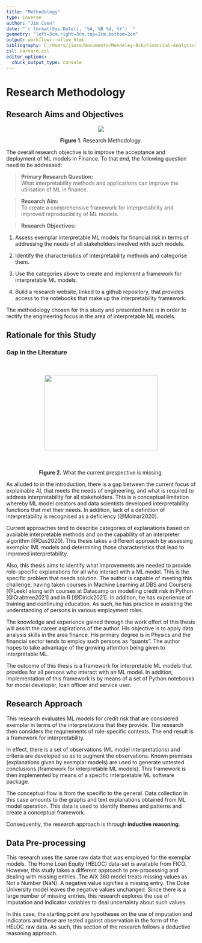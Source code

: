 ```yaml
---
title: "Methodology"
type: inverse
author: "Jim Coen"
date: "`r format(Sys.Date(), '%A, %B %d, %Y') `"
geometry: "left=3cm,right=3cm,top=2cm,bottom=2cm"
output: workflowr::wflow_html
bibliography: C:/Users/jimco/Documents/Mendeley-Bib/Financial-Analytics-Thesis.bib
csl: Harvard.csl
editor_options:
  chunk_output_type: console
---
```


# Research Methodology 

## Research Aims and Objectives

<center>
![](./images/research-aim.png)

**Figure 1.** Research Methodology.
</center>

The overall research objective is to improve the acceptance and deployment of ML
models in Finance. To that end, the following question need to be addressed:

> **Primary Research Question:**\
> What interpretability methods and applications can improve the utilisation of
> ML in finance.

> **Research Aim:**\
> To create a comprehensive framework for interpretability and improved
> reproducibility of ML models.

> **Research Objectives:**

1.  Assess exemplar interpretable ML models for financial risk in terms of
    addressing the needs of all stakeholders involved with such models.

2.  Identify the characteristics of interpretability methods and categorise
    them.

3.  Use the categories above to create and implement a framework for
    interpretable ML models.

4.  Build a research website, linked to a github repository, that provides
    access to the notebooks that make up the interpretability framework.

The methodology chosen for this study and presented here is in order to rectify
the engineering focus in the area of interpretable ML models.

## Rationale for this Study

### Gap in the Literature {.unnumbered}
<center>
![](./images/research-gap.png){ width="300" height="200" style="display: block; margin: 50" }
**Figure 2.** What the current prespective is missing.
</center>

As alluded to in the introduction, there is a gap between the current focus of
explainable AI, that meets the needs of engineering, and what is required to
address interpretability for all stakeholders. This is a conceptual limitation
whereby ML model creators and data scientists developed interpretability
functions that met their needs. In addition, lack of a definition of
interpretability is recognised as a deficiency [@Molnar2020].

Current approaches tend to describe categories of explanations based on
available interpretable methods and on the capability of an interpreter
algorithm [@Das2020]. This thesis takes a different approach by assessing
exemplar IML models and determining those characteristics that lead to improved
interpretability.

Also, this thesis aims to identify what improvements are needed to provide
role-specific explanations for all who interact with a ML model. This is the
specific problem that needs solution. The author is capable of meeting this
challenge, having taken courses in Machine Learning at DBS and Coursera [@Leek]
along with courses at Datacamp on modelling credit risk in Python
[@Crabtree2021] and in R [@Dirick2021]. In addition, he has experience of
training and continuing education. As such, he has practice in assisting the
understanding of persons in various employment roles.

The knowledge and experience gained through the work effort of this thesis will
assist the career aspirations of the author. His objective is to apply data
analysis skills in the area finance. His primary degree is in Physics and the
financial sector tends to employ such persons as "quants". The author hopes to
take advantage of the growing attention being given to interpretable ML.

The outcome of this thesis is a framework for interpretable ML models that
provides for all persons who interact with an ML model. In addition,
implementation of this framework is by means of a set of Python notebooks for
model developer, loan officer and service user.

## Research Approach

This research evaluates ML models for credit risk that are considered exemplar
in terms of the interpretations that they provide. The research then considers
the requirements of role-specific contexts. The end result is a framework for
interpretability.

In effect, there is a set of observations (ML model interpretations) and
criteria are developed so as to augment the observations. Known premises
(explanations given by exemplar models) are used to generate untested
conclusions (framework for interpretable ML models). This framework is then
implemented by means of a specific interpretable ML software package.

The conceptual flow is from the specific to the general. Data collection in this
case amounts to the graphs and text explanations obtained from ML model
operation. This data is used to identify themes and patterns and create a
conceptual framework.

Consequently, the research approach is through **inductive reasoning**.

## Data Pre-processing

This research uses the same raw data that was employed for the exemplar models.
The Home Loan Equity (HELOC) data-set is available from FICO. However, this
study takes a different approach to pre-processing and dealing with missing
entries. The AIX 360 model treats missing values as Not a Number (NaN). A
negative value signifies a missing entry. The Duke University model leaves the
negative values unchanged. Since there is a large number of missing entries,
this research explores the use of imputation and indicator variables to deal
uncertainty about such values.

In this case, the starting point are hypotheses on the use of imputation and
indicators and these are tested against observation in the form of the HELOC raw
data. As such, this section of the research follows a deductive reasoning
approach.

